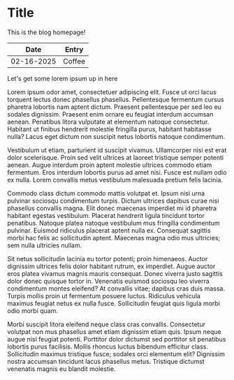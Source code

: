 # Title

This is the blog homepage!

| Date       | Entry  |
| ---------- | ------ |
| 02-16-2025 | Coffee |

Let's get some lorem ipsum up in here

Lorem ipsum odor amet, consectetuer adipiscing elit. Fusce ut orci lacus torquent lectus donec phasellus phasellus. Pellentesque fermentum cursus pharetra lobortis nam aptent dictum. Praesent pellentesque per sed leo eu sodales dignissim. Praesent enim ornare eu feugiat interdum accumsan aenean. Penatibus litora vulputate at elementum natoque consectetur. Habitant ut finibus hendrerit molestie fringilla purus, habitant habitasse nulla? Lacus eget dictum non suscipit netus lobortis natoque condimentum.

Vestibulum ut etiam, parturient id suscipit vivamus. Ullamcorper nisi est erat dolor scelerisque. Proin sed velit ultrices at laoreet tristique semper potenti aenean. Augue interdum proin aptent molestie ultrices commodo etiam fermentum. Eros interdum lobortis purus ad amet nisi. Fusce est nullam odio ex nulla. Lorem convallis metus vestibulum malesuada pretium felis lacinia.

Commodo class dictum commodo mattis volutpat et. Ipsum nisi urna pulvinar sociosqu condimentum turpis. Dictum ultrices dapibus curae nisi phasellus convallis magna. Elit donec maecenas imperdiet mi id pharetra habitant egestas vestibulum. Placerat hendrerit ligula tincidunt tortor penatibus. Natoque platea natoque vestibulum mus fringilla condimentum pulvinar. Euismod ridiculus placerat aptent nulla ex. Consequat sagittis morbi hac felis ac sollicitudin aptent. Maecenas magna odio mus ultricies; sem nulla ultricies nullam.

Sit netus sollicitudin lacinia eu tortor potenti; proin himenaeos. Auctor dignissim ultrices felis dolor habitant rutrum, ex imperdiet. Augue auctor eros platea vivamus magnis mauris consequat. Donec viverra justo sagittis dolor donec quisque tortor in. Venenatis euismod sociosqu leo viverra condimentum montes eleifend? At convallis vitae; dapibus cras duis massa. Turpis mollis proin ut fermentum posuere luctus. Ridiculus vehicula maximus feugiat netus ex nulla fusce. Sollicitudin feugiat quis ligula morbi odio morbi quam.

Morbi suscipit litora eleifend neque class cras convallis. Consectetur volutpat non mus phasellus amet etiam dignissim etiam quis. Ipsum neque augue nisl feugiat potenti. Porttitor dolor dictumst sed porttitor sit penatibus lobortis purus facilisis. Mollis rhoncus luctus bibendum efficitur class. Sollicitudin maximus tristique fusce; sodales orci elementum elit? Dignissim nostra accumsan tincidunt lacus phasellus metus. Tristique dictumst venenatis magnis eu blandit molestie.
